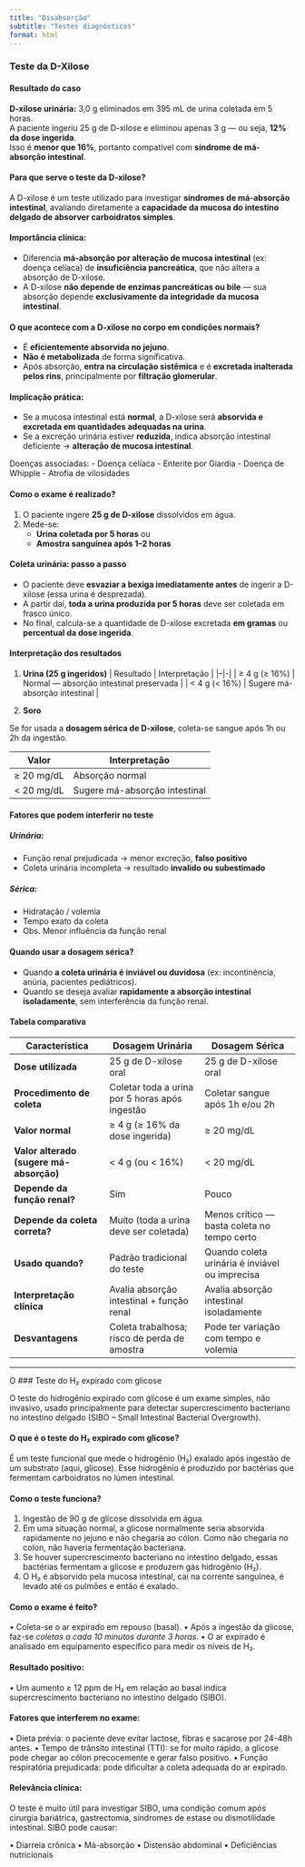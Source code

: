 ```yaml
---
title: "Disabsorção"
subtitle: "Testes diagnósticos"
format: html
---
```


### Teste da D-Xilose

#### Resultado do caso

**D-xilose urinária:** 3,0 g eliminados em 395 mL de urina coletada em 5 horas.\
A paciente ingeriu 25 g de D-xilose e eliminou apenas 3 g — ou seja, **12% da dose ingerida**.\
Isso é **menor que 16%**, portanto compatível com **síndrome de má-absorção intestinal**.

#### Para que serve o teste da D-xilose?

A D-xilose é um teste utilizado para investigar **síndromes de má-absorção intestinal**, avaliando diretamente a **capacidade da mucosa do intestino delgado de absorver carboidratos simples**.

#### Importância clínica:

-   Diferencia **má-absorção por alteração de mucosa intestinal** (ex: doença celíaca) de **insuficiência pancreática**, que não altera a absorção de D-xilose.
-   A D-xilose **não depende de enzimas pancreáticas ou bile** — sua absorção depende **exclusivamente da integridade da mucosa intestinal**.

#### O que acontece com a D-xilose no corpo em condições normais?

-   É **eficientemente absorvida no jejuno**.
-   **Não é metabolizada** de forma significativa.
-   Após absorção, **entra na circulação sistêmica** e é **excretada inalterada pelos rins**, principalmente por **filtração glomerular**.

#### Implicação prática:

-   Se a mucosa intestinal está **normal**, a D-xilose será **absorvida e excretada em quantidades adequadas na urina**.
-   Se a excreção urinária estiver **reduzida**, indica absorção intestinal deficiente → **alteração de mucosa intestinal**.

Doenças associadas: - Doença celíaca - Enterite por Giardia - Doença de Whipple - Atrofia de vilosidades

#### Como o exame é realizado?

1.  O paciente ingere **25 g de D-xilose** dissolvidos em água.
2.  Mede-se:
    -   **Urina coletada por 5 horas** ou
    -   **Amostra sanguínea após 1–2 horas**

#### Coleta urinária: passo a passo

-   O paciente deve **esvaziar a bexiga imediatamente antes** de ingerir a D-xilose (essa urina é desprezada).
-   A partir daí, **toda a urina produzida por 5 horas** deve ser coletada em frasco único.
-   No final, calcula-se a quantidade de D-xilose excretada **em gramas** ou **percentual da dose ingerida**.

#### Interpretação dos resultados

1)  **Urina (25 g ingeridos)** \| Resultado \| Interpretação \| \|--\|-\| \| ≥ 4 g (≥ 16%) \| Normal — absorção intestinal preservada \| \| \< 4 g (\< 16%) \| Sugere má-absorção intestinal \|

2)  **Soro**

Se for usada a **dosagem sérica de D-xilose**, coleta-se sangue após 1h ou 2h da ingestão.

| Valor       | Interpretação                 |
|-------------|-------------------------------|
| ≥ 20 mg/dL  | Absorção normal               |
| \< 20 mg/dL | Sugere má-absorção intestinal |

#### Fatores que podem interferir no teste

##### Urinária:

-   Função renal prejudicada → menor excreção, **falso positivo**
-   Coleta urinária incompleta → resultado **invalido ou subestimado**

##### Sérica:

-   Hidratação / volemia
-   Tempo exato da coleta
-   Obs. Menor influência da função renal

#### Quando usar a dosagem sérica?

-   Quando **a coleta urinária é inviável ou duvidosa** (ex: incontinência, anúria, pacientes pediátricos).
-   Quando se deseja avaliar **rapidamente a absorção intestinal isoladamente**, sem interferência da função renal.

#### Tabela comparativa

| Característica | **Dosagem Urinária** | **Dosagem Sérica** |
|------------------------|------------------------|------------------------|
| **Dose utilizada** | 25 g de D-xilose oral | 25 g de D-xilose oral |
| **Procedimento de coleta** | Coletar toda a urina por 5 horas após ingestão | Coletar sangue após 1h e/ou 2h |
| **Valor normal** | ≥ 4 g (≥ 16% da dose ingerida) | ≥ 20 mg/dL |
| **Valor alterado (sugere má-absorção)** | \< 4 g (ou \< 16%) | \< 20 mg/dL |
| **Depende da função renal?** | Sim | Pouco |
| **Depende da coleta correta?** | Muito (toda a urina deve ser coletada) | Menos crítico — basta coleta no tempo certo |
| **Usado quando?** | Padrão tradicional do teste | Quando coleta urinária é inviável ou imprecisa |
| **Interpretação clínica** | Avalia absorção intestinal + função renal | Avalia absorção intestinal isoladamente |
| **Desvantagens** | Coleta trabalhosa; risco de perda de amostra | Pode ter variação com tempo e volemia |

------------------------------------------------------------------------

O ### Teste do H₂ expirado com glicose

O teste do hidrogênio expirado com glicose é um exame simples, não invasivo, usado principalmente para detectar supercrescimento bacteriano no intestino delgado (SIBO – Small Intestinal Bacterial Overgrowth).

#### O que é o teste do H₂ expirado com glicose?

É um teste funcional que mede o hidrogênio (H₂) exalado após ingestão de um substrato (aqui, glicose). Esse hidrogênio é produzido por bactérias que fermentam carboidratos no lúmen intestinal.

#### Como o teste funciona?

1.  Ingestão de 90 g de glicose dissolvida em água.
2.  Em uma situação normal, a glicose normalmente seria absorvida rapidamente no jejuno e não chegaria ao cólon. Como não chegaria no colon, não haveria fermentação bacteriana.
3.  Se houver supercrescimento bacteriano no intestino delgado, essas bactérias fermentam a glicose e produzem gás hidrogênio (H₂).
4.  O H₂ é absorvido pela mucosa intestinal, cai na corrente sanguínea, é levado até os pulmões e então é exalado.

#### Como o exame é feito?


 • Coleta-se o ar expirado em repouso (basal). 
 • Após a ingestão da glicose, faz-se *coletas a cada 10 minutos durante 3 horas*. 
 • O ar expirado é analisado em equipamento específico para medir os níveis de H₂.

#### Resultado positivo:


 • Um aumento ≥ 12 ppm de H₂ em relação ao basal indica supercrescimento bacteriano no intestino delgado (SIBO).

#### Fatores que interferem no exame:


 • Dieta prévia: o paciente deve evitar lactose, fibras e sacarose por 24-48h antes. 
 • Tempo de trânsito intestinal (TTI): se for muito rápido, a glicose pode chegar ao cólon precocemente e gerar falso positivo. 
 • Função respiratória prejudicada: pode dificultar a coleta adequada do ar expirado.

#### Relevância clínica:

O teste é muito útil para investigar SIBO, uma condição comum após cirurgia bariátrica, gastrectomia, síndromes de estase ou dismotilidade intestinal. SIBO pode causar:


 • Diarreia crônica 
 • Má-absorção 
 • Distensão abdominal 
 • Deficiências nutricionais
